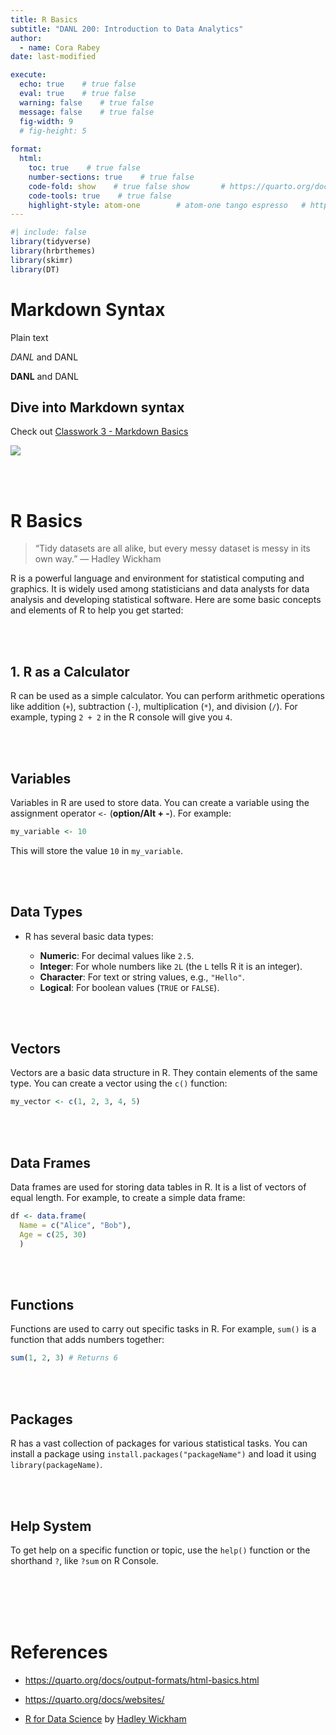 ```yaml
---
title: R Basics 
subtitle: "DANL 200: Introduction to Data Analytics"
author: 
  - name: Cora Rabey
date: last-modified

execute: 
  echo: true    # true false
  eval: true    # true false
  warning: false    # true false
  message: false    # true false
  fig-width: 9
  # fig-height: 5
  
format: 
  html:
    toc: true    # true false
    number-sections: true    # true false
    code-fold: show    # true false show       # https://quarto.org/docs/output-formats/html-code.html
    code-tools: true    # true false
    highlight-style: atom-one        # atom-one tango espresso   # https://quarto.org/docs/output-formats/html-code.html#highlighting
---
```



```r
#| include: false
library(tidyverse)
library(hrbrthemes)
library(skimr)
library(DT)

```

# Markdown Syntax

Plain text

*DANL* and DANL

**DANL** and DANL


## Dive into Markdown syntax 

Check out [Classwork 3 - Markdown Basics](https://bcdanl.github.io/200/danl-cw/danl-200-cw-03.html)


![](https://bcdanl.github.io/img/coding-cat-1.png)

<br><br>


# R Basics

> “Tidy datasets are all alike, but every messy dataset is messy in its own way.”
— Hadley Wickham

R is a powerful language and environment for statistical computing and graphics. It is widely used among statisticians and data analysts for data analysis and developing statistical software. Here are some basic concepts and elements of R to help you get started:


<br><br>

## 1. R as a Calculator
R can be used as a simple calculator. You can perform arithmetic operations like addition (`+`), subtraction (`-`), multiplication (`*`), and division (`/`). For example, typing `2 + 2` in the R console will give you `4`.

<br><br>

## Variables
Variables in R are used to store data. You can create a variable using the assignment operator `<-` (**option/Alt + -**). For example:

```r
my_variable <- 10
```

This will store the value `10` in `my_variable`.

<br><br>

## Data Types
- R has several basic data types:

  - **Numeric**: For decimal values like `2.5`.
  - **Integer**: For whole numbers like `2L` (the `L` tells R it is an integer).
  - **Character**: For text or string values, e.g., `"Hello"`.
  - **Logical**: For boolean values (`TRUE` or `FALSE`).

<br><br>

## Vectors
Vectors are a basic data structure in R. They contain elements of the same type. You can create a vector using the `c()` function:

```r
my_vector <- c(1, 2, 3, 4, 5)
```

<br><br>

## Data Frames
Data frames are used for storing data tables in R. It is a list of vectors of equal length. For example, to create a simple data frame:

```r
df <- data.frame(
  Name = c("Alice", "Bob"), 
  Age = c(25, 30)
  )

```

<br><br>

## Functions
Functions are used to carry out specific tasks in R. For example, `sum()` is a function that adds numbers together:

```r
sum(1, 2, 3) # Returns 6
```

<br><br>

## Packages
R has a vast collection of packages for various statistical tasks. You can install a package using `install.packages("packageName")` and load it using `library(packageName)`.

<br><br>

## Help System
To get help on a specific function or topic, use the `help()` function or the shorthand `?`, like `?sum` on R Console.

<br><br><br><br>



# References

- [https://quarto.org/docs/output-formats/html-basics.html](https://quarto.org/docs/output-formats/html-basics.html)

- [https://quarto.org/docs/websites/](https://quarto.org/docs/websites/)

- [R for Data Science](http://r4ds.hadley.nz) by [Hadley Wickham](https://hadley.nz)

